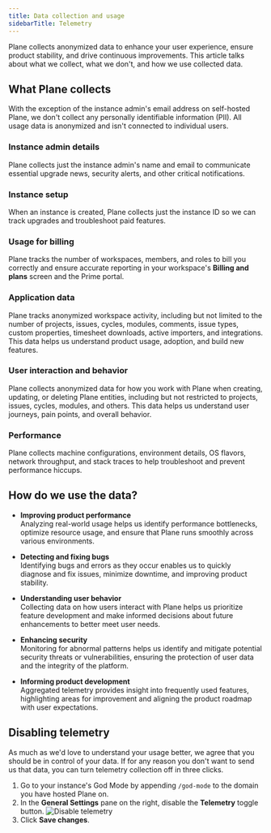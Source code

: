 ```yaml
---
title: Data collection and usage
sidebarTitle: Telemetry
---
```

Plane collects anonymized data to enhance your user experience, ensure product stability, and drive continuous improvements. This article talks about what we collect, what we don't, and how we use collected data.

## What Plane collects

With the exception of the instance admin's email address on self-hosted Plane, we don't collect any personally identifiable information (PII). All usage data is anonymized and isn't connected to individual users.

### Instance admin details
Plane collects just the instance admin's name and email to communicate essential upgrade news, security alerts, and other critical notifications.

### Instance setup
When an instance is created, Plane collects just the instance ID so we can track upgrades and troubleshoot paid features.

### Usage for billing
Plane tracks the number of workspaces, members, and roles to bill you correctly and ensure accurate reporting in your workspace's **Billing and plans** screen and the Prime portal.

### Application data
Plane tracks anonymized workspace activity, including but not limited to the number of projects, issues, cycles, modules, comments, issue types, custom properties, timesheet downloads, active importers, and integrations. This data helps us understand product usage, adoption, and build new features.

### User interaction and behavior
Plane collects anonymized data for how you work with Plane when creating, updating, or deleting Plane entities, including but not restricted to projects, issues, cycles, modules, and others. This data helps us understand user journeys, pain points, and overall behavior.

### Performance
Plane collects machine configurations, environment details, OS flavors, network throughput, and stack traces to help troubleshoot and prevent performance hiccups.

## How do we use the data?

- **Improving product performance**   
Analyzing real-world usage helps us identify performance bottlenecks, optimize resource usage, and ensure that Plane runs smoothly across various environments.

- **Detecting and fixing bugs**  
Identifying bugs and errors as they occur enables us to quickly diagnose and fix issues, minimize downtime, and improving product stability.

- **Understanding user behavior**  
Collecting data on how users interact with Plane helps us prioritize feature development and make informed decisions about future enhancements to better meet user needs.

- **Enhancing security**   
Monitoring for abnormal patterns helps us identify and mitigate potential security threats or vulnerabilities, ensuring the protection of user data and the integrity of the platform.

- **Informing product development**  
Aggregated telemetry provides insight into frequently used features, highlighting areas for improvement and aligning the product roadmap with user expectations.

## Disabling telemetry
As much as we'd love to understand your usage better, we agree that you should be in control of your data. If for any reason you don't want to send us that data, you can turn telemetry collection off in three clicks.

1. Go to your instance's God Mode by appending `/god-mode` to the domain you have hosted Plane on.
2. In the **General Settings** pane on the right, disable the **Telemetry** toggle button.
    ![Disable telemetry](/images/disable-telemetry.webp)
3. Click **Save changes**.
    

